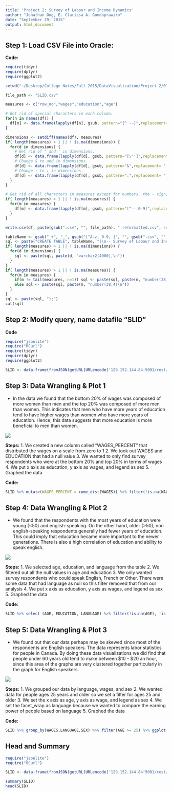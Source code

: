 ```yaml
---
title: 'Project 2: Survey of Labour and Income Dynamics'
author: "Jonathan Ong, E. Clarissa A. Gondoprawiro"
date: "September 29, 2015"
output: html_document
---
```


## Step 1: Load CSV File into Oracle:

**Code:**
```r
require(tidyr)
require(dplyr)
require(ggplot2)

setwd("~/Desktop/College Notes/Fall 2015/DataVisualization/Project 2/01 Data")

file_path <- "SLID.csv"

measures <- c("row_no","wages","education","age")

# Get rid of special characters in each column.
for(n in names(df)) {
  df[n] <- data.frame(lapply(df[n], gsub, pattern="[^ -~]",replacement= ""))
}

dimensions <- setdiff(names(df), measures)
if( length(measures) > 1 || ! is.na(dimensions)) {
  for(d in dimensions) {
    # Get rid of " and ' in dimensions.
    df[d] <- data.frame(lapply(df[d], gsub, pattern="[\"']",replacement= ""))
    # Change & to and in dimensions.
    df[d] <- data.frame(lapply(df[d], gsub, pattern="&",replacement= " and "))
    # Change : to ; in dimensions.
    df[d] <- data.frame(lapply(df[d], gsub, pattern=":",replacement= ";"))
  }
}

# Get rid of all characters in measures except for numbers, the - sign, and period.dimensions
if( length(measures) > 1 || ! is.na(measures)) {
  for(m in measures) {
    df[m] <- data.frame(lapply(df[m], gsub, pattern="[^--.0-9]",replacement= ""))
  }
}

write.csv(df, paste(gsub(".csv", "", file_path), ".reformatted.csv", sep=""), row.names=FALSE, na = "")

tableName <- gsub(" +", "_", gsub("[^A-z, 0-9, ]", "", gsub(".csv", "", file_path)))
sql <- paste("CREATE TABLE", tableName, "(\n-- Survey of Labour and Income Dynamics\n")
if( length(measures) > 1 || ! is.na(dimensions)) {
  for(d in dimensions) {
    sql <- paste(sql, paste(d, "varchar2(4000),\n"))
  }
}
if( length(measures) > 1 || ! is.na(measures)) {
  for(m in measures) {
    if(m != tail(measures, n=1)) sql <- paste(sql, paste(m, "number(38,4),\n"))
    else sql <- paste(sql, paste(m, "number(38,4)\n"))
  }
}
sql <- paste(sql, ");")
cat(sql)
```

## Step 2: Modify query, name datafile "SLID"

**Code**
```r
require("jsonlite")
require("RCurl")
require(tidyr)
require(dplyr)
require(ggplot2)

SLID <- data.frame(fromJSON(getURL(URLencode('129.152.144.84:5001/rest/native/?query="select * from SLID"'),httpheader=c(DB='jdbc:oracle:thin:@129.152.144.84:1521/PDBF15DV.usuniversi01134.oraclecloud.internal', USER='cs329e_jso464', PASS='orcl_jso464', MODE='native_mode', MODEL='model', returnDimensions = 'False', returnFor = 'JSON'), verbose = TRUE), ))
```

## Step 3: Data Wrangling & Plot 1
* In the data we found that the bottom 20% of wages was composed of more women than men and the top 20% was composed of more men than women. This indicates that men who have more years of education tend to have higher wages than women who have more years of education. Hence, this data suggests that more education is more beneficial to men than women.

![](./Rplot1.png)

**Steps:**
1. We created a new column called "WAGES_PERCENT" that distributed the wages on a scale from zero to 1
2. We took out WAGES and EDUCATION that had a null value
3. We wanted to only find survey respondents who were at the bottom 20% and top 20% in terms of wages
4. We put x axis as education, y axis as wages, and legend as sex
5. Graphed the data

**Code:**
```r
SLID %>% mutate(WAGES_PERCENT = cume_dist(WAGES)) %>% filter(!is.na(WAGES), !is.na(EDUCATION), WAGES_PERCENT <= .20 | WAGES_PERCENT >= .80) %>% ggplot(aes(x = EDUCATION, y = WAGES)) + geom_point(aes(color=SEX))
```

## Step 4: Data Wrangling & Plot 2
* We found that the respondents with the most years of education were young (<50) and english-speaking. On the other hand, older (>50), non english-speaking respondents generally had fewer years of education. This could imply that education became more important to the newer generations. There is also a high correlation of education and ability to speak english.

![](./Rplot2.png)

**Steps:**
1. We selected age, education, and language from the table
2. We filtered out all the null values in age and education
3. We only wanted survey respondents who could speak English, French or Other. There were some data that had language as null so this filter removed that from our analysis
4. We put x axis as education, y axis as wages, and legend as sex
5. Graphed the data

**Code:**
```r
SLID %>% select (AGE, EDUCATION, LANGUAGE) %>% filter(!is.na(AGE), !is.na(EDUCATION), LANGUAGE %in% c("English", "French", "Other")) %>% ggplot(aes(x = AGE, y = EDUCATION)) + geom_point(aes(color = LANGUAGE))
```

## Step 5: Data Wrangling & Plot 3
* We found out that our data perhaps may be skewed since most of the respondents are English speakers. The data represents labor statistics for people in Canada. By doing these data visualizations we did find that people under 60 years old tend to make between $10 - $20 an hour, since this area of the graphs are very clustered together particularly in the graph for English speakers. 

![](./Rplot3.png)

**Steps:**
1. We grouped our data by language, wages, and sex
2. We wanted data for people ages 25 years and older so we set a filter for ages 25 and older
3. We set the x axis as age, y axis as wage, and legend as sex
4. We set the facet_wrap as language because we wanted to compare the earning power of people based on language
5. Graphed the data

**Code:**
```r
SLID %>% group_by(WAGES,LANGUAGE,SEX) %>% filter(AGE >= 25) %>% ggplot(aes(x=AGE, y=WAGES, color=SEX)) + geom_point() + facet_wrap(~LANGUAGE)
```


## Head and Summary

```r
require("jsonlite")
require("RCurl")

SLID <- data.frame(fromJSON(getURL(URLencode('129.152.144.84:5001/rest/native/?query="select * from SLID"'),httpheader=c(DB='jdbc:oracle:thin:@129.152.144.84:1521/PDBF15DV.usuniversi01134.oraclecloud.internal', USER='cs329e_jso464', PASS='orcl_jso464', MODE='native_mode', MODEL='model', returnDimensions = 'False', returnFor = 'JSON'), verbose = TRUE), ))

summary(SLID)
head(SLID)
```
